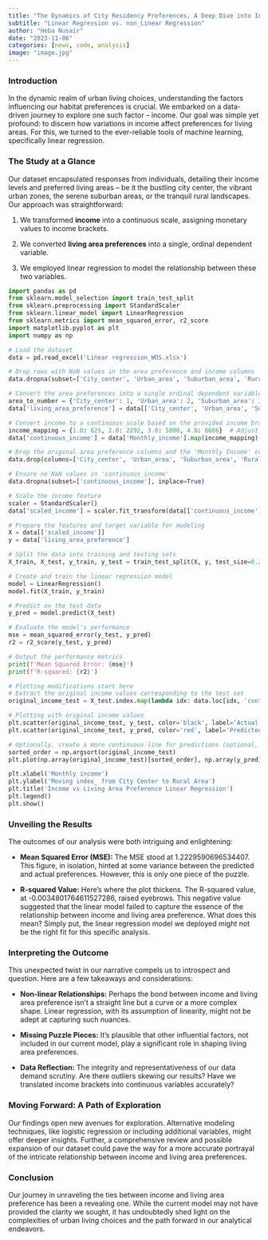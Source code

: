 ---
title: "The Dynamics of City Residency Preferences, A Deep Dive into Income_Residential Location Choices"
subtitle: "Linear Regression vs. non_Linear Regression"
author: "Heba Nusair"
date: "2023-11-06"
categories: [news, code, analysis]
image: "image.jpg"
---

### **Introduction**

In the dynamic realm of urban living choices, understanding the factors influencing our habitat preferences is crucial. We embarked on a data-driven journey to explore one such factor -- income. Our goal was simple yet profound: to discern how variations in income affect preferences for living areas. For this, we turned to the ever-reliable tools of machine learning, specifically linear regression.

### **The Study at a Glance**

Our dataset encapsulated responses from individuals, detailing their income levels and preferred living areas -- be it the bustling city center, the vibrant urban zones, the serene suburban areas, or the tranquil rural landscapes. Our approach was straightforward:

1.  We transformed **income** into a continuous scale, assigning monetary values to income brackets.

2.  We converted **living area preferences** into a single, ordinal dependent variable.

3.  We employed linear regression to model the relationship between these two variables.

```{python}
import pandas as pd
from sklearn.model_selection import train_test_split
from sklearn.preprocessing import StandardScaler
from sklearn.linear_model import LinearRegression
from sklearn.metrics import mean_squared_error, r2_score
import matplotlib.pyplot as plt
import numpy as np

# Load the dataset
data = pd.read_excel('Linear regression_WOS.xlsx')

# Drop rows with NaN values in the area preference and income columns
data.dropna(subset=['City_center', 'Urban_area', 'Suburban_area', 'Rural_area', 'Monthly_income'], inplace=True)

# Convert the area preferences into a single ordinal dependent variable
area_to_number = {'City_center': 1, 'Urban_area': 2, 'Suburban_area': 3, 'Rural_area': 4}
data['living_area_preference'] = data[['City_center', 'Urban_area', 'Suburban_area', 'Rural_area']].idxmin(axis=1).map(area_to_number)

# Convert income to a continuous scale based on the provided income brackets
income_mapping = {1.0: 625, 2.0: 2292, 3.0: 5000, 4.0: 6666}  # Adjust as needed
data['continuous_income'] = data['Monthly_income'].map(income_mapping)

# Drop the original area preference columns and the 'Monthly Income' column
data.drop(columns=['City_center', 'Urban_area', 'Suburban_area', 'Rural_area', 'Monthly_income'], inplace=True)

# Ensure no NaN values in 'continuous_income'
data.dropna(subset=['continuous_income'], inplace=True)

# Scale the income feature
scaler = StandardScaler()
data['scaled_income'] = scaler.fit_transform(data[['continuous_income']])

# Prepare the features and target variable for modeling
X = data[['scaled_income']]
y = data['living_area_preference']

# Split the data into training and testing sets
X_train, X_test, y_train, y_test = train_test_split(X, y, test_size=0.2, random_state=42)

# Create and train the linear regression model
model = LinearRegression()
model.fit(X_train, y_train)

# Predict on the test data
y_pred = model.predict(X_test)

# Evaluate the model's performance
mse = mean_squared_error(y_test, y_pred)
r2 = r2_score(y_test, y_pred)

# Output the performance metrics
print(f'Mean Squared Error: {mse}')
print(f'R-squared: {r2}')

# Plotting modifications start here
# Extract the original income values corresponding to the test set
original_income_test = X_test.index.map(lambda idx: data.loc[idx, 'continuous_income'])

# Plotting with original income values
plt.scatter(original_income_test, y_test, color='black', label='Actual Data')
plt.scatter(original_income_test, y_pred, color='red', label='Predicted Data', alpha=0.5)

# Optionally, create a more continuous line for predictions (optional, for visual enhancement)
sorted_order = np.argsort(original_income_test)
plt.plot(np.array(original_income_test)[sorted_order], np.array(y_pred)[sorted_order], color='blue', linewidth=2, label='Regression Line')

plt.xlabel('Monthly income')
plt.ylabel('Moving index_ from City Center to Rural Area')
plt.title('Income vs Living Area Preference Linear Regression')
plt.legend()
plt.show()


```

### **Unveiling the Results**

The outcomes of our analysis were both intriguing and enlightening:

-   **Mean Squared Error (MSE):** The MSE stood at 1.2229590696534407. This figure, in isolation, hinted at some variance between the predicted and actual preferences. However, this is only one piece of the puzzle.

-   **R-squared Value:** Here's where the plot thickens. The R-squared value, at -0.0034801764611527286, raised eyebrows. This negative value suggested that the linear model failed to capture the essence of the relationship between income and living area preference. What does this mean? Simply put, the linear regression model we deployed might not be the right fit for this specific analysis.

### **Interpreting the Outcome**

This unexpected twist in our narrative compels us to introspect and question. Here are a few takeaways and considerations:

-   **Non-linear Relationships:** Perhaps the bond between income and living area preference isn't a straight line but a curve or a more complex shape. Linear regression, with its assumption of linearity, might not be adept at capturing such nuances.

-   **Missing Puzzle Pieces:** It's plausible that other influential factors, not included in our current model, play a significant role in shaping living area preferences.

-   **Data Reflection:** The integrity and representativeness of our data demand scrutiny. Are there outliers skewing our results? Have we translated income brackets into continuous variables accurately?

### **Moving Forward: A Path of Exploration**

Our findings open new avenues for exploration. Alternative modeling techniques, like logistic regression or including additional variables, might offer deeper insights. Further, a comprehensive review and possible expansion of our dataset could pave the way for a more accurate portrayal of the intricate relationship between income and living area preferences.

### **Conclusion**

Our journey in unraveling the ties between income and living area preference has been a revealing one. While the current model may not have provided the clarity we sought, it has undoubtedly shed light on the complexities of urban living choices and the path forward in our analytical endeavors.
